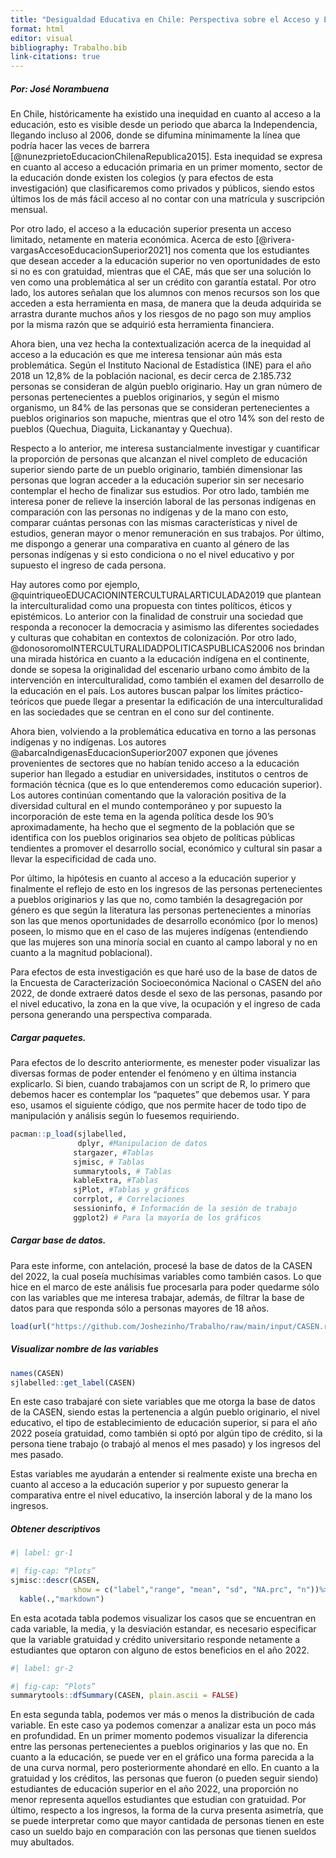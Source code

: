 ```yaml
---
title: "Desigualdad Educativa en Chile: Perspectiva sobre el Acceso y Efectos en Pueblos Originarios"
format: html
editor: visual
bibliography: Trabalho.bib
link-citations: true
---
```


##### Por: José Norambuena

En Chile, históricamente ha existido una inequidad en cuanto al acceso a la educación, esto es visible desde un periodo que abarca la Independencia, llegando incluso al 2006, donde se difumina mínimamente la línea que podría hacer las veces de barrera [@nunezprietoEducacionChilenaRepublica2015]. Esta inequidad se expresa en cuanto al acceso a educación primaria en un primer momento, sector de la educación donde existen los colegios (y para efectos de esta investigación) que clasificaremos como privados y públicos, siendo estos últimos los de más fácil acceso al no contar con una matrícula y suscripción mensual.

Por otro lado, el acceso a la educación superior presenta un acceso limitado, netamente en materia económica. Acerca de esto [@rivera-vargasAccesoEducacionSuperior2021] nos comenta que los estudiantes que desean acceder a la educación superior no ven oportunidades de esto si no es con gratuidad, mientras que el CAE, más que ser una solución lo ven como una problemática al ser un crédito con garantía estatal. Por otro lado, los autores señalan que los alumnos con menos recursos son los que acceden a esta herramienta en masa, de manera que la deuda adquirida se arrastra durante muchos años y los riesgos de no pago son muy amplios por la misma razón que se adquirió esta herramienta financiera.

Ahora bien, una vez hecha la contextualización acerca de la inequidad al acceso a la educación es que me interesa tensionar aún más esta problemática. Según el Instituto Nacional de Estadística (INE) para el año 2018 un 12,8% de la población nacional, es decir cerca de 2.185.732 personas se consideran de algún pueblo originario. Hay un gran número de personas pertenecientes a pueblos originarios, y según el mismo organismo, un 84% de las personas que se consideran pertenecientes a pueblos originarios son mapuche, mientras que el otro 14% son del resto de pueblos (Quechua, Diaguita, Lickanantay y Quechua).

Respecto a lo anterior, me interesa sustancialmente investigar y cuantificar la proporción de personas que alcanzan el nivel completo de educación superior siendo parte de un pueblo originario, también dimensionar las personas que logran acceder a la educación superior sin ser necesario contemplar el hecho de finalizar sus estudios. Por otro lado, también me interesa poner de relieve la inserción laboral de las personas indígenas en comparación con las personas no indígenas y de la mano con esto, comparar cuántas personas con las mismas características y nivel de estudios, generan mayor o menor remuneración en sus trabajos. Por último, me dispongo a generar una comparativa en cuanto al género de las personas indígenas y si esto condiciona o no el nivel educativo y por supuesto el ingreso de cada persona.

Hay autores como por ejemplo, @quintriqueoEDUCACIONINTERCULTURALARTICULADA2019 que plantean la interculturalidad como una propuesta con tintes políticos, éticos y epistémicos. Lo anterior con la finalidad de construir una sociedad que responda a reconocer la democracia y asimismo las diferentes sociedades y culturas que cohabitan en contextos de colonización. Por otro lado, @donosoromoINTERCULTURALIDADPOLITICASPUBLICAS2006 nos brindan una mirada histórica en cuanto a la educación indígena en el continente, donde se sopesa la originalidad del escenario urbano como ámbito de la intervención en interculturalidad, como también el examen del desarrollo de la educación en el país. Los autores buscan palpar los límites práctico-teóricos que puede llegar a presentar la edificación de una interculturalidad en las sociedades que se centran en el cono sur del continente.

Ahora bien, volviendo a la problemática educativa en torno a las personas indígenas y no indígenas. Los autores @abarcaIndigenasEducacionSuperior2007 exponen que jóvenes provenientes de sectores que no habían tenido acceso a la educación superior han llegado a estudiar en universidades, institutos o centros de formación técnica (que es lo que entenderemos como educación superior). Los autores continúan comentando que la valoración positiva de la diversidad cultural en el mundo contemporáneo y por supuesto la incorporación de este tema en la agenda política desde los 90's aproximadamente, ha hecho que el segmento de la población que se identifica con los pueblos originarios sea objeto de políticas públicas tendientes a promover el desarrollo social, económico y cultural sin pasar a llevar la especificidad de cada uno.

Por último, la hipótesis en cuanto al acceso a la educación superior y finalmente el reflejo de esto en los ingresos de las personas pertenecientes a pueblos originarios y las que no, como también la desagregación por género es que según la literatura las personas pertenecientes a minorías son las que menos oportunidades de desarrollo económico (por lo menos) poseen, lo mismo que en el caso de las mujeres indígenas (entendiendo que las mujeres son una minoría social en cuanto al campo laboral y no en cuanto a la magnitud poblacional).

Para efectos de esta investigación es que haré uso de la base de datos de la Encuesta de Caracterización Socioeconómica Nacional o CASEN del año 2022, de donde extraeré datos desde el sexo de las personas, pasando por el nivel educativo, la zona en la que vive, la ocupación y el ingreso de cada persona generando una perspectiva comparada.

##### Cargar paquetes.

Para efectos de lo descrito anteriormente, es menester poder visualizar las diversas formas de poder entender el fenómeno y en última instancia explicarlo. Si bien, cuando trabajamos con un script de R, lo primero que debemos hacer es contemplar los "paquetes" que debemos usar. Y para eso, usamos el siguiente código, que nos permite hacer de todo tipo de manipulación y análisis según lo fuesemos requiriendo.

```r
pacman::p_load(sjlabelled,
               dplyr, #Manipulacion de datos
              stargazer, #Tablas
              sjmisc, # Tablas
              summarytools, # Tablas
              kableExtra, #Tablas
              sjPlot, #Tablas y gráficos
              corrplot, # Correlaciones
              sessioninfo, # Información de la sesión de trabajo
              ggplot2) # Para la mayoría de los gráficos
```

##### Cargar base de datos.

Para este informe, con antelación, procesé la base de datos de la CASEN del 2022, la cual poseía muchísimas variables como también casos. Lo que hice en el marco de este análisis fue procesarla para poder quedarme sólo con las variables que me interesa trabajar, además, de filtrar la base de datos para que responda sólo a personas mayores de 18 años.

```r
load(url("https://github.com/Joshezinho/Trabalho/raw/main/input/CASEN.rdata"))
```

##### Visualizar nombre de las variables

```r
names(CASEN)
sjlabelled::get_label(CASEN)
```

En este caso trabajaré con siete variables que me otorga la base de datos de la CASEN, siendo estas la pertenencia a algún pueblo originario, el nivel educativo, el tipo de establecimiento de educación superior, si para el año 2022 poseía gratuidad, como también si optó por algún tipo de crédito, si la persona tiene trabajo (o trabajó al menos el mes pasado) y los ingresos del mes pasado.

Estas variables me ayudarán a entender si realmente existe una brecha en cuanto al acceso a la educación superior y por supuesto generar la comparativa entre el nivel educativo, la inserción laboral y de la mano los ingresos.

##### Obtener descriptivos

```r
#| label: gr-1

#| fig-cap: “Plots”
sjmisc::descr(CASEN,
              show = c("label","range", "mean", "sd", "NA.prc", "n"))%>%
  kable(.,"markdown")
```

En esta acotada tabla podemos visualizar los casos que se encuentran en cada variable, la media, y la desviación estandar, es necesario especificar que la variable gratuidad y crédito universitario responde netamente a estudiantes que optaron con alguno de estos beneficios en el año 2022.

```r
#| label: gr-2

#| fig-cap: “Plots”
summarytools::dfSummary(CASEN, plain.ascii = FALSE)
```

En esta segunda tabla, podemos ver más o menos la distribución de cada variable. En este caso ya podemos comenzar a analizar esta un poco más en profundidad. En un primer momento podemos visualizar la diferencia entre las personas pertenecientes a pueblos originarios y las que no. En cuanto a la educación, se puede ver en el gráfico una forma parecida a la de una curva normal, pero posteriormente ahondaré en ello. En cuanto a la gratuidad y los créditos, las personas que fueron (o pueden seguir siendo) estudiantes de educación superior en el año 2022, una proporción no menor representa aquellos estudiantes que estudian con gratuidad. Por último, respecto a los ingresos, la forma de la curva presenta asimetría, que se puede interpretar como que mayor cantidada de personas tienen en este caso un sueldo bajo en comparación con las personas que tienen sueldos muy abultados.
